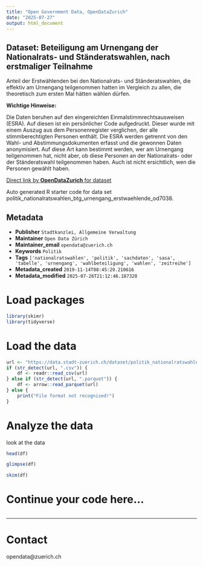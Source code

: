 ```yaml
---
title: "Open Government Data, OpenDataZurich"
date: "2025-07-27"
output: html_document
---
```


## Dataset: Beteiligung am Urnengang der Nationalrats- und Ständeratswahlen, nach erstmaliger Teilnahme

 Anteil der Erstwählenden bei den Nationalrats- und Ständeratswahlen, die effektiv am Urnengang teilgenommen hatten im Vergleich zu allen, die theoretisch zum ersten Mal hätten wählen dürfen.


**Wichtige Hinweise:**


Die Daten beruhen auf den eingereichten Einmalstimmrechtsausweisen (ESRA). Auf diesen ist ein persönlicher Code aufgedruckt. Dieser wurde mit einem Auszug aus dem Personenregister verglichen, der alle stimmberechtigten Personen enthält. Die ESRA werden getrennt von den Wahl- und Abstimmungsdokumenten erfasst und die gewonnen Daten anonymisiert. Auf diese Art kann bestimmt werden, wer am Urnengang teilgenommen hat, nicht aber, ob diese Personen an der Nationalrats- oder der Ständeratswahl teilgenommen haben. Auch ist nicht ersichtlich, wen die Personen gewählt haben.


[]()



[Direct link by **OpenDataZurich** for dataset](https://data.stadt-zuerich.ch/dataset/politik_nationalratswahlen_btg_urnengang_erstwaehlende_od7038)

Auto generated R starter code for data set politik_nationalratswahlen_btg_urnengang_erstwaehlende_od7038.

## Metadata

- **Publisher** `Stadtkanzlei, Allgemeine Verwaltung`
- **Maintainer** `Open Data Zürich`
- **Maintainer_email** `opendata@zuerich.ch`
- **Keywords** `Politik`
- **Tags** `['nationalratswahlen', 'politik', 'sachdaten', 'sasa', 'tabelle', 'urnengang', 'wahlbeteiligung', 'wahlen', 'zeitreihe']`
- **Metadata_created** `2019-11-14T08:45:29.210616`
- **Metadata_modified** `2025-07-26T21:12:46.187328`


# Load packages

```r
library(skimr)
library(tidyverse)
```

# Load the data

```r
url <- "https://data.stadt-zuerich.ch/dataset/politik_nationalratswahlen_btg_urnengang_erstwaehlende_od7038/download/POL703OD7038.csv"
if (str_detect(url, ".csv")) {
    df <- readr::read_csv(url)
} else if (str_detect(url, ".parquet")) {
    df <- arrow::read_parquet(url)
} else {
    print("File format not recognised!")
}
```

# Analyze the data

look at the data
```r
head(df)
```

```r
glimpse(df)
```

```r
skim(df)
```

# Continue your code here...

```r

```

------------------------------------------------------------------------

# Contact

opendata@zuerich.ch
